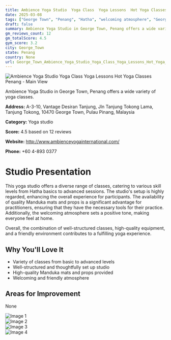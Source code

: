 ```yaml
---
title: Ambience Yoga Studio  Yoga Class  Yoga Lessons  Hot Yoga Classes Penang
date: 2025-03-08
tags: ["George Town", "Penang", "Hatha", "welcoming atmosphere", "George Town"]  
draft: false
summary: Ambience Yoga Studio in George Town, Penang offers a wide variety of yoga classes.
gm_reviews_count: 12
gm_totalScore: 4.5
gym_score: 3.2
city: George_Town
state: Penang
country: None
url: George_Town_Ambience_Yoga_Studio_Yoga_Class_Yoga_Lessons_Hot_Yoga_Classes_Penang
---
```


<div className="aspect-[16/9] relative my-8">
  <img 
    src="https://lh5.googleusercontent.com/p/AF1QipM8cysypMLcAh0WgOXBXF9BoH3XORBGFnglTyBD=w1920-h1080-k-no"
    alt="Ambience Yoga Studio  Yoga Class  Yoga Lessons  Hot Yoga Classes Penang - Main View"
    className="object-cover absolute inset-0 w-full h-full rounded-lg"
  />
</div>

Ambience Yoga Studio in George Town, Penang offers a wide variety of yoga classes.

**Address:** A-3-10, Vantage Desiran Tanjung, Jln Tanjung Tokong Lama, Tanjung Tokong, 10470 George Town, Pulau Pinang, Malaysia

**Category:** Yoga studio

**Score:** 4.5 based on 12 reviews

**Website:** http://www.ambienceyogainternational.com/

**Phone:** +60 4-893 0377

# Studio Presentation

This yoga studio offers a diverse range of classes, catering to various skill levels from Hatha basics to advanced sessions. The studio's setup is highly regarded, enhancing the overall experience for participants. The availability of quality Manduka mats and props is a significant advantage for practitioners, ensuring that they have the necessary tools for their practice. Additionally, the welcoming atmosphere sets a positive tone, making everyone feel at home.

Overall, the combination of well-structured classes, high-quality equipment, and a friendly environment contributes to a fulfilling yoga experience.

## Why You'll Love It

- Variety of classes from basic to advanced levels
- Well-structured and thoughtfully set up studio
- High-quality Manduka mats and props provided
- Welcoming and friendly atmosphere

## Areas for Improvement

None

<div className="grid grid-cols-1 xl:grid-cols-2 gap-4 my-8">
<div className="aspect-[4/3] relative"><img src="https://lh3.googleusercontent.com/p/AF1QipMlTkYgczDmGDgdc3H9hStaVT0fTsgJZJwdMRpW=w1920-h1080-k-no" alt="Image 1" className="object-cover absolute inset-0 w-full h-full rounded-lg" /></div>
<div className="aspect-[4/3] relative"><img src="https://lh5.googleusercontent.com/p/AF1QipORJji5NLZy4EbO3BmhUIRXYoRIMzINs8CvmU0B=w1920-h1080-k-no" alt="Image 2" className="object-cover absolute inset-0 w-full h-full rounded-lg" /></div>
<div className="aspect-[4/3] relative"><img src="https://lh5.googleusercontent.com/p/AF1QipMzJkiUFYs3tvMouDLdsBMeGlFChK9b-cpSef4Z=w1920-h1080-k-no" alt="Image 3" className="object-cover absolute inset-0 w-full h-full rounded-lg" /></div>
<div className="aspect-[4/3] relative"><img src="https://lh5.googleusercontent.com/p/AF1QipMRDaFf7py-9cf2IjdJCrAQ_0z50wE4fNRWFU4l=w1920-h1080-k-no" alt="Image 4" className="object-cover absolute inset-0 w-full h-full rounded-lg" /></div>
</div>